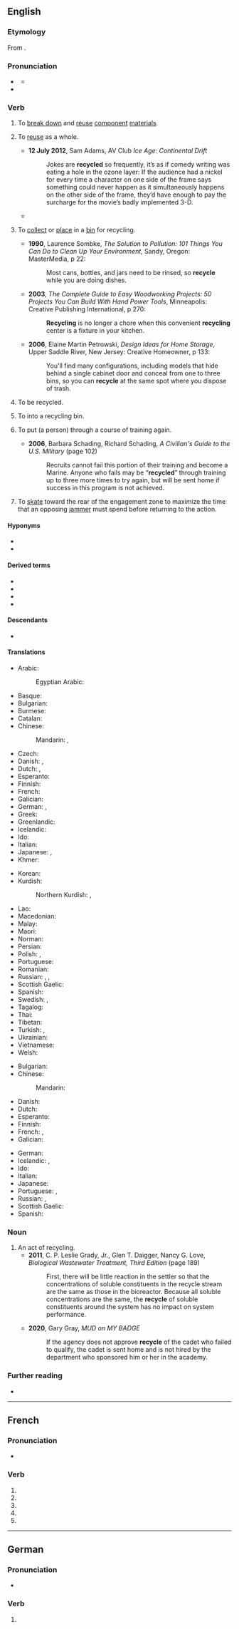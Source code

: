 {{also|recyclé}}
==English==

===Etymology===
From {{prefix|en|re|cycle}}.

===Pronunciation===
* {{a|GA}} {{IPA|en|/ɹəˈsaɪkəl/|/ɹɪˈsaɪkəl/|/ɹiˈsaɪkəl/}}
** {{audio|en|LL-Q1860 (eng)-Vealhurl-recycle.wav|Audio (RP)}}
* {{rhymes|en|aɪkəl|s=3}}

===Verb===
{{en-verb}}

# {{lb|en|transitive}} To [[break down]] and [[reuse]] [[component]] [[material]]s.
#: {{ux|en|Both paper and plastic can be '''recycled'''.}}
# {{lb|en|transitive}} To [[reuse]] as a whole.
#* '''12 July 2012''', Sam Adams, AV Club ''Ice Age: Continental Drift''
#*: Jokes are '''recycled''' so frequently, it’s as if comedy writing was eating a hole in the ozone layer: If the audience had a nickel for every time a character on one side of the frame says something could never happen as it simultaneously happens on the other side of the frame, they’d have enough to pay the surcharge for the movie’s badly implemented 3-D.
#* {{quote-journal|en|author=Paul Rees|title=Finn Russell masterminds historic Scotland victory over England|url=https://www.theguardian.com/sport/2018/feb/24/scotland-england-six-nations-match-report|archiveurl=https://web.archive.org/web/20180422092213/https://www.theguardian.com/sport/2018/feb/24/scotland-england-six-nations-match-report|archivedate=22 April 2018|newspaper={{w|The Guardian}}|location=London|date=24 February 2018|passage=He &#91;[[w:Huw Jones (rugby union)|Huw Jones]]&#93; was hauled down in England’s 22 but, when the ball was quickly recycled, [[w:Finn Russell|[Finn] Russell]]’s miss-pass gave {{w|Sean Maitland}} the room to score in the left corner.}}
# {{lb|en|transitive}} To [[collect]] or [[place]] in a [[bin]] for recycling.
#* '''1990''', Laurence Sombke, ''The Solution to Pollution: 101 Things You Can Do to Clean Up Your Environment'', Sandy, Oregon: MasterMedia, p 22:
#*: Most cans, bottles, and jars need to be rinsed, so '''recycle''' while you are doing dishes.
#* '''2003''', ''The Complete Guide to Easy Woodworking Projects: 50 Projects You Can Build With Hand Power Tools'', Minneapolis: Creative Publishing International, p 270:
#*: '''Recycling''' is no longer a chore when this convenient '''recycling''' center is a fixture in your kitchen.
#* '''2006''', Elaine Martin Petrowski, ''Design Ideas for Home Storage'', Upper Saddle River, New Jersey: Creative Homeowner, p 133:
#*: You'll find many configurations, including models that hide behind a single cabinet door and conceal from one to three bins, so you can '''recycle''' at the same spot where you dispose of trash.
# {{lb|en|intransitive|ergative}} To be recycled.
#: {{ux|en|Sulfur '''recycles''' in the sulfur cycle.}}
# {{lb|en|US}} To {{ll|en|discard}} into a recycling bin.
# {{lb|en|US|military|transitive}} To put (a person) through a course of training again.
#* '''2006''', Barbara Schading, Richard Schading, ''A Civilian's Guide to the U.S. Military'' (page 102)
#*: Recruits cannot fail this portion of their training and become a Marine. Anyone who fails may be “'''recycled'''” through training up to three more times to try again, but will be sent home if success in this program is not achieved.
# {{lb|en|roller derby}} To [[skate]] toward the rear of the engagement zone to maximize the time that an opposing [[jammer]] must spend before returning to the action.
#: {{syn|en|waterfall}}

====Hyponyms====
* {{l|en|downcycle}}
* {{l|en|upcycle}}

====Derived terms====
* {{l|en|recyclable}}
* {{l|en|recyclability}}
* {{l|en|recycle bin}}
* {{l|en|recycling}}

====Descendants====
* {{desc|de|recyceln|bor=1|alts=1}}

====Translations====
{{trans-top|to break down and reuse component materials}}
* Arabic: {{t|ar|إِعَادَةْ تَدْوِير|f}}
*: Egyptian Arabic: {{t|arz|ريسايكل|m|tr=rīsāykel}}
* Basque: {{t|eu|birziklatu}}
* Bulgarian: {{t+|bg|преработвам}}
* Burmese: {{t-needed|my}}
* Catalan: {{t+|ca|reciclar}}
* Chinese:
*: Mandarin: {{t|cmn|循環再造|sc=Hani}}, {{t|cmn|循环再造|tr=xúnhuán zàizào|sc=Hani}}
* Czech: {{t+|cs|recyklovat}}
* Danish: {{t|da|genbruge}}, {{t|da|genanvende}}
* Dutch: {{t+|nl|recycleren}}, {{t+|nl|hergebruiken}}
* Esperanto: {{t|eo|recikligi}}
* Finnish: {{t+|fi|kierrättää}}
* French: {{t+|fr|recycler}}
* Galician: {{t+|gl|reciclar}}
* German: {{t+|de|wiederverwerten}}, {{t+|de|recyceln}}
* Greek: {{t+|el|ανακυκλώνω}}
* Greenlandic: {{t|kl|atoqqippaa}}
* Icelandic: {{t|is|endurvinna}}
* Ido: {{t+|io|ricikligar}}
* Italian: {{t+|it|riciclare}}
* Japanese: {{t+|ja|再生|tr=さいせいする, saisei suru|alt=再生する|sc=Jpan}}, {{t+|ja|リサイクル|tr=risaikuru suru|alt=リサイクルする|sc=Jpan}}
* Khmer: {{t-needed|km}}
{{trans-mid}}
* Korean: {{t|ko|재활용하다}}
* Kurdish:
*: Northern Kurdish: {{t+|kmr|veçerxandin}}, {{t|kmr|veçerxîn}}
* Lao: {{t-needed|lo}}
* Macedonian: {{t|mk|рецикли́ра}}
* Malay: {{t|ms|kitar semula}}
* Maori: {{t|mi|hangarua}}
* Norman: {{t|nrf|r'cyclier}}
* Persian: {{t|fa|بازیافت کردن|tr=bâzyâft kardan|sc=fa-Arab}}
* Polish: {{t+|pl|przetwarzać|impf}}, {{t+|pl|przetworzyć|pf}}
* Portuguese: {{t|pt|reciclar}}
* Romanian: {{t+|ro|recicla}}
* Russian: {{t+|ru|рециркули́ровать|impf|pf}}, {{t+|ru|перераба́тывать|impf}}, {{t+|ru|перерабо́тать|pf}}
* Scottish Gaelic: {{t|gd|ath-chuairtich}}
* Spanish: {{t+|es|reciclar}}
* Swedish: {{t+|sv|återvinna}}, {{t+|sv|återanvända}}
* Tagalog: {{t|tl|paliikot}}
* Thai: {{t+|th|รีไซเคิล}}
* Tibetan: {{t-needed|bo}}
* Turkish: {{t+|tr|geri dönüşüm}}, {{t|tr|geri dönüştürmek}}
* Ukrainian: {{t|uk|переробля́ти|impf|sc=Cyrl}}
* Vietnamese: {{t+|vi|tái chế}}
* Welsh: {{t+|cy|ailgylchu}}
{{trans-bottom}}

{{trans-top|to reuse as a whole}}
* Bulgarian: {{t|bg|използвам отново}}
* Chinese:
*: Mandarin: {{t+|cmn|再利用|tr=zàilìyòng|sc=Hani}}
* Danish: {{t|da|genbruge}}
* Dutch: {{t|nl|herbruiken}}
* Esperanto: {{t|eo|reuzi}}
* Finnish: {{t+|fi|kierrättää}}
* French: {{t+|fr|recycler}}, {{t+|fr|réutiliser}}
* Galician: {{t|gl|reusar}}
{{trans-mid}}
* German: {{t+|de|wiederverwerten}}
* Icelandic: {{t|is|endurnota}}, {{t|is|endurnýta}}
* Ido: {{t|io|reciklar}}
* Italian: {{t|it|riutilizzare}}
* Japanese: {{t+|ja|再利用|tr=さいりようする, sairiyō suru|alt=再利用する|sc=Jpan}}
* Portuguese: {{t|pt|reciclar}}, {{t+|pt|reusar}}
* Russian: {{t|ru|[[повто́рно]] [[испо́льзовать]]|impf|pf}}, {{t+|ru|рециркули́ровать|impf|pf}}
* Scottish Gaelic: {{t|gd|ath-chuairtich}}
* Spanish: {{t+|es|reusar}}
{{trans-bottom}}

===Noun===
{{en-noun}}

# An act of recycling.
#* '''2011''', C. P. Leslie Grady, Jr., Glen T. Daigger, Nancy G. Love, ''Biological Wastewater Treatment, Third Edition'' (page 189)
#*: First, there will be little reaction in the settler so that the concentrations of soluble constituents in the recycle stream are the same as those in the bioreactor. Because all soluble concentrations are the same, the '''recycle''' of soluble constituents around the system has no impact on system performance.
#* '''2020''', Gary Gray, ''MUD on MY BADGE''
#*: If the agency does not approve '''recycle''' of the cadet who failed to qualify, the cadet is sent home and is not hired by the department who sponsored him or her in the academy.

===Further reading===
* {{pedia|recycling}}

----

==French==

===Pronunciation===
* {{fr-IPA}}

===Verb===
{{head|fr|verb form}}

# {{inflection of|fr|recycler||1|s|pres|indc}}
# {{inflection of|fr|recycler||3|s|pres|indc}}
# {{inflection of|fr|recycler||1|s|pres|subj}}
# {{inflection of|fr|recycler||3|s|pres|subj}}
# {{inflection of|fr|recycler||2|s|impr}}

----

==German==

===Pronunciation===
* {{audio|de|De-recycle.ogg|Audio}}

===Verb===
{{head|de|verb form}}

# {{verb form of|de|recyceln||1|s|pres|;|1//3|s|sub|I|;|s|imp}}